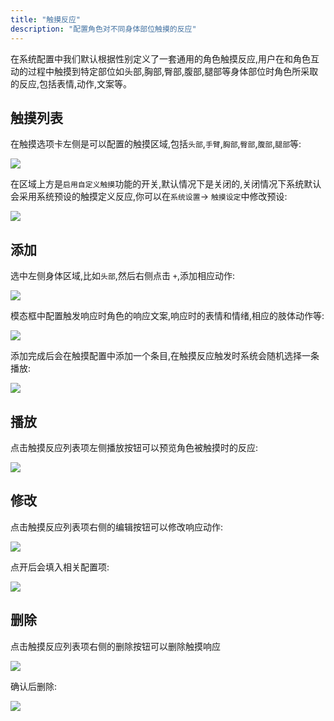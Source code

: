 ```yaml
---
title: "触摸反应"
description: "配置角色对不同身体部位触摸的反应"
---
```


在系统配置中我们默认根据性别定义了一套通用的角色触摸反应,用户在和角色互动的过程中触摸到特定部位如头部,胸部,臀部,腹部,腿部等身体部位时角色所采取的反应,包括表情,动作,文案等。

## 触摸列表

在触摸选项卡左侧是可以配置的触摸区域,包括`头部`,`手臂`,`胸部`,`臀部`,`腹部`,`腿部`等:

<Frame>
  <img src="https://cdn.nlark.com/yuque/0/2024/png/85418/1729930285621-a8f45449-9fa4-4e4a-b8e4-58005b2d44b0.png" />
</Frame>

在区域上方是`启用自定义触摸`功能的开关,默认情况下是关闭的,关闭情况下系统默认会采用系统预设的触摸定义反应,你可以在`系统设置`-> `触摸设定`中修改预设:

<Frame>
  <img src="https://cdn.nlark.com/yuque/0/2024/png/85418/1729930542506-193e90e1-4fc3-48b0-9b4e-7da6843db5e8.png" />
</Frame>

## 添加

选中左侧身体区域,比如`头部`,然后右侧点击 `+`,添加相应动作:

<Frame>
  <img src="https://cdn.nlark.com/yuque/0/2024/png/85418/1729930817872-518fd830-85a1-4e43-97cd-f83b7f85cc62.png" />
</Frame>

模态框中配置触发响应时角色的响应文案,响应时的表情和情绪,相应的肢体动作等:

<Frame>
  <img src="https://cdn.nlark.com/yuque/0/2024/png/85418/1729932185455-7b484ed8-8eda-4026-a36e-bf980b8b3f91.png" />
</Frame>

添加完成后会在触摸配置中添加一个条目,在触摸反应触发时系统会随机选择一条播放:

<Frame>
  <img src="https://cdn.nlark.com/yuque/0/2024/png/85418/1729932321059-c17587e1-753c-4e68-b703-1d3ad3f1a544.png" />
</Frame>

## 播放

点击触摸反应列表项左侧播放按钮可以预览角色被触摸时的反应:

<Frame>
  <img src="https://cdn.nlark.com/yuque/0/2024/png/85418/1729947881733-c47e4d6c-7374-42cb-aa30-bab3e6b65504.png" />
</Frame>

## 修改

点击触摸反应列表项右侧的编辑按钮可以修改响应动作:

<Frame>
  <img src="https://cdn.nlark.com/yuque/0/2024/png/85418/1729948014476-525e3309-02d8-4867-af06-439bdd9f7cdd.png" />
</Frame>

点开后会填入相关配置项:

<Frame>
  <img src="https://cdn.nlark.com/yuque/0/2024/png/85418/1729948021952-45e8bec5-73fd-4181-86e9-aae8d9b4a4ed.png" />
</Frame>

## 删除

点击触摸反应列表项右侧的删除按钮可以删除触摸响应

<Frame>
  <img src="https://cdn.nlark.com/yuque/0/2024/png/85418/1729948135900-588fae2e-f1b6-433e-b9f5-a9a44543cf17.png" />
</Frame>

确认后删除:

<Frame>
  <img src="https://cdn.nlark.com/yuque/0/2024/png/85418/1729948151839-6a3a8cca-dd10-49fa-868d-69bd203f0892.png" />
</Frame>
